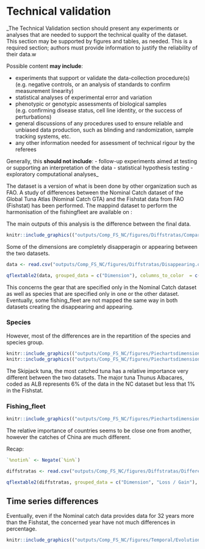 # Technical validation

_The Technical Validation section should present any experiments or analyses that are needed to support the technical quality of the dataset. This section may be supported by figures and tables, as needed. This is a required section; authors must provide information to justify the reliability of their data.w 

Possible content **may include**:

-	experiments that support or validate the data-collection procedure(s) (e.g. negative controls, or an analysis of standards to confirm measurement linearity)
-	statistical analyses of experimental error and variation
-	phenotypic or genotypic assessments of biological samples (e.g. confirming disease status, cell line identity, or the success of perturbations)
-	general discussions of any procedures used to ensure reliable and unbiased data production, such as blinding and randomization, sample tracking systems, etc. 
-	any other information needed for assessment of technical rigour by the referees

Generally, this **should not include**:
-	follow-up experiments aimed at testing or supporting an interpretation of the data
-	statistical hypothesis testing 
-	exploratory computational analyses_

The dataset is a version of what is been done by other organization such as FAO. A study of differences between the Nominal Catch dataset of the Global Tuna Atlas (Nominal Catch GTA) and the Fishstat data from FAO (Fishstat) has been performed. The mappind dataset to perform the harmonisation of the fishingfleet are available on : 

The main outputs of this analysis is the difference between the final data. 

```r
knitr::include_graphics(("outputs/Comp_FS_NC/figures/Diffstratas/Comparison.of.number.of.stratas.between.the.two.datasets.png"))
```

Some of the dimensions are completely disapperagin or appearing between the two datasets. 

```r
data <- read.csv("outputs/Comp_FS_NC/figures/Diffstratas/Disappearing.or.appearing.strata.between.Fishstat.and.NC.csv") %>% dplyr::select(-measurement_unit) %>% dplyr::rename("Difference in millions" = "Difference.in.millions")

qflextable2(data, grouped_data = c("Dimension"), columns_to_color  = c("Difference in millions"))
```

This concerns the gear that are specified only in the Nominal Catch dataset as well as species that are specified only in one or the other dataset. Eventually, some fishing_fleet are not mapped the same way in both datasets creating the disappearing and appearing. 

### Species

However, most of the differences are in the repartition of the species and species group. 

```r
knitr::include_graphics(("outputs/Comp_FS_NC/figures/Piechartsdimensions/Distribution.in.value.for.the.dimension...species.group.gta.png"))
knitr::include_graphics(("outputs/Comp_FS_NC/figures/Piechartsdimensions/Distribution.in.value.for.the.dimension...species.png"))

```

The Skipjack tuna, the most catched tuna has a relative importance very different between the two datasets. The major tuna Thunus Albacares, coded as ALB represents 6% of the data in the NC dataset but less that 1% in the Fishstat.

### Fishing_fleet

```r
knitr::include_graphics(("outputs/Comp_FS_NC/figures/Piechartsdimensions/Distribution.in.value.for.the.dimension...country.label.png"))

```

The relative importance of countries seems to be close one from another, however the catches of China are much different. 

Recap:

```r
`%notin%` <- Negate(`%in%`)

diffstratas <- read.csv("outputs/Comp_FS_NC/figures/Diffstratas/Difference.between.stratas.of.the.two.datasets.csv") %>% dplyr::filter(Dimension %notin% c("year", "GRIDTYPE")) %>% dplyr::select(-measurement_unit) %>% dplyr::rename("Loss / Gain" = "Loss...Gain", "Difference in value" = "Difference.in.value")

qflextable2(diffstratas, grouped_data = c("Dimension", "Loss / Gain"), columns_to_color = c("Difference in value"))

```

## Time series differences

Eventually, even if the Nominal catch data provides data for 32 years more than the Fishstat, the concerned year have not much differences in percentage. 
```r
knitr::include_graphics(("outputs/Comp_FS_NC/figures/Temporal/Evolutions.of.values.for.the.dimension.year.for.Fishstat.and.NC.dataset..png"))

```


